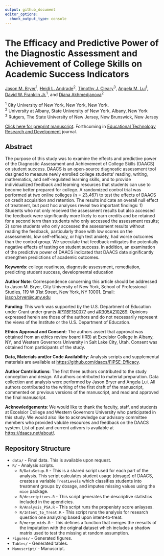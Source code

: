 ```yaml
---
output: github_document
editor_options: 
  chunk_output_type: console
---
```


# The Efficacy and Predictive Power of the Diagnostic Assessment and Achievement of College Skills on Academic Success Indicators

[Jason M. Bryer](mailto:jason.bryer@cuny.edu)<sup>1</sup>, [Heidi L. Andrade](mailto:handrade@albany.edu)<sup>2</sup>, [Timothy J.
Cleary](mailto:timothy.cleary@rutgers.edu)<sup>3</sup>, [Angela M. Lui](mailto:angela.lui@cuny.edu)<sup>1</sup>, [David W. Franklin
Jr.](mailto:david.franklin@cuny.edu)<sup>1</sup>, and [Diana Akhmedjanova](mailto:diakhmedjanova@gmail.com)<sup>2</sup>

<sup>1</sup> City University of New York, New York, New York.  
<sup>2</sup> University at Albany, State University of New York, Albany, New York   
<sup>3</sup> Rutgers, The State University of New Jersey, New
Brunswick, New Jersey


[Click here for preprint manuscript](https://github.com/DAACS/FIPSE-Efficacy/blob/main/Manuscript/DAACS-Efficacy.pdf). Forthcoming in [Educational Technology Research and Development](https://link.springer.com/journal/11423) journal.

## Abstract

The purpose of this study was to examine the effects and predictive power of the Diagnostic Assessment and Achievement of College Skills (DAACS) on student success. DAACS is an open-source diagnostic assessment tool designed to measure newly enrolled college students’ reading, writing, mathematics, and self-regulated learning skills, and to provide individualized feedback and learning resources that students can use to become better prepared for college. A randomized control trial was performed at two online colleges (n = 23,467) to test the effects of DAACS on credit acquisition and retention. The results indicate an overall null effect of treatment, but post hoc analyses reveal two important findings: 1) Students who not only received the assessment results but also accessed the feedback were significantly more likely to earn credits and be retained for a second term than students who only accessed the assessment results; 2) some students who only accessed the assessment results without reading the feedback, particularly those with low scores on the assessments, low self-efficacy, or high test anxiety, had worse outcomes than the control group. We speculate that feedback mitigates the potentially negative effects of testing on student success. In addition, an examination of the predictive power of DAACS indicated that DAACS data significantly strengthen predictions of academic outcomes.

**Keywords**: college readiness, diagnostic assessment, remediation, predicting student success, developmental education

**Author Note**: Correspondence concerning this article should be addressed to Jason M. Bryer, City University of New York, School of Professional Studies, 119 W 31st Street, New York, NY 10001. Email: <jason.bryer@cuny.edu>

**Funding**: This work was supported by the U.S. Department of Education under Grant under grants [#P116F150077](https://www2.ed.gov/programs/fitw/awards.html) and [#R305A210269](https://ies.ed.gov/funding/grantsearch/details.asp?ID=4549). Opinions expressed herein are those of the authors and do not necessarily represent the views of the Institute or the U.S. Department of Education.

**Ethics Approval and Consent**: The authors assert that approval was obtained from an ethics review board (IRB) at Excelsior College in Albany, NY, and Western Governors University in Salt Lake City, Utah. Consent was obtained from participants of the study.

**Data, Materials and/or Code Availability**: Analysis scripts and supplemental materials are available at [https://github.com/daacs/FIPSE-Efficacy](https://github.com/daacs/FIPSE-Efficacy).

**Author Contributions**: The first three authors contributed to the study conception and design. All authors contributed to material preparation. Data collection and analysis were performed by Jason Bryer and Angela Lui. All authors contributed to the writing of the first draft of the manuscript, commented on previous versions of the manuscript, and read and approved the final manuscript.

**Acknowledgements**: We would like to thank the faculty, staff, and students at Excelsior College and Western Governors University who participated in this study. We would also like to acknowledge our advisory committee members who provided valuble resources and feedback on the DAACS system. List of past and current adivors is available at [https://daacs.net/about/](https://daacs.net/about/).

## Repository Structure

* `data/` - Final data. This is available upon request.
* `R/` - Analysis scripts.
	* `R/DataSetup.R` - This is a shared script used for each part of the analysis. This script calculates student usage (dosage) of DAACS, creates a variable `TreatLevels` which classifies students into treatment groups by dosage, and imputes missing values using the `mice` package.
	* `R/descriptives.R` - This script generates the descriptive statistics included in the apendicies.
	* `R/Analysis_PSA.R` - This script runs the propenisty score anlayses.
	* `R/Intent_to_Treat.R` - This script runs the analysis for research question one analyzing based upon intent-to-treat.
	* `R/merge_mids.R` - This defines a function that merges the reesults of the imputation with the original dataset which includes a shadow matrix used to test the missing at random assumption.
* `Figures/` - Generated figures.
* `Tables/` - Generated tables.
* `Manuscript/` - Manuscript.


